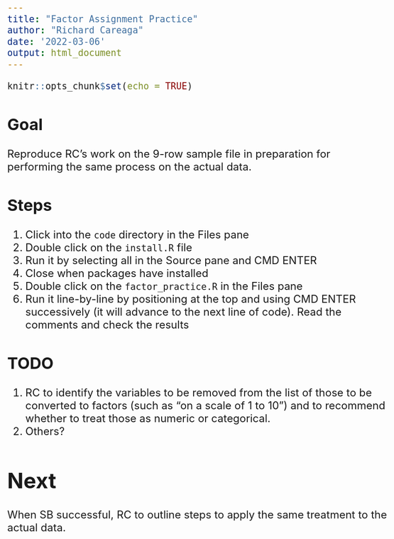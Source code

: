 ```yaml
---
title: "Factor Assignment Practice"
author: "Richard Careaga"
date: '2022-03-06'
output: html_document
---
```


```r
knitr::opts_chunk$set(echo = TRUE)
```

<style type="text/css">
body{
font-size: 18pt;
}
</style>

## Goal

Reproduce RC's work on the 9-row sample file in preparation for performing the same process on the actual data.

## Steps

1. Click into the `code` directory in the Files pane
2. Double click on the `install.R` file
3. Run it by selecting all in the Source pane and CMD ENTER
4. Close when packages have installed
5. Double click on the `factor_practice.R` in the Files pane
6. Run it line-by-line by positioning at the top and using CMD ENTER successively
(it will advance to the next line of code). Read the comments and check the
results

## TODO

1. RC to identify the variables to be removed from the list of those to be converted to factors (such as "on a scale of 1 to 10") and to recommend whether to treat those as numeric or categorical.
2. Others?

# Next

When SB successful, RC to outline steps to apply the same treatment to the actual data.
